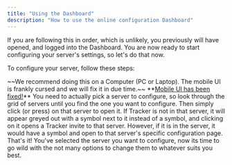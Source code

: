 ```yaml
---
title: "Using the Dashboard"
description: "How to use the online configuration Dashboard"
---
```


If you are following this in order, which is unlikely, you previously will have opened, and logged into the Dashboard. You are now ready to start configuring your server's settings, so let's do that now.

To configure your server, follow these steps:

<Tip>
  ~~We recommend doing this on a Computer (PC or Laptop). The mobile UI is frankly cursed and we will fix it in due time.~~ **<u>Mobile UI has been fixed!</u>**
</Tip>

<Steps>
  <Step title="Select a Server" icon="hand-pointer" iconType="solid" stepNumber={1} titleSize="h2">
    You need to actually pick a server to configure, so look through the grid of servers until you find the one you want to configure. Then simply click (or press) on that server to open it. If Tracker is not in that server, it will appear greyed out with a <Icon icon="plus" iconType="solid" /> symbol next to it instead of a <Icon icon="chevron-right" iconType="solid" /> symbol, and clicking on it opens a Tracker invite to that server. However, if it is in the server, it would have a <Icon icon="chevron-right" iconType="solid" /> symbol and open to that server's specific configuration page.
  </Step>
  <Step title="Start Configuring" icon="sliders" iconType="solid" stepNumber={2} titleSize="h2">
    That's it! You've selected the server you want to configure, now its time to go wild with the not many options to change them to whatever suits you best.
  </Step>
</Steps>